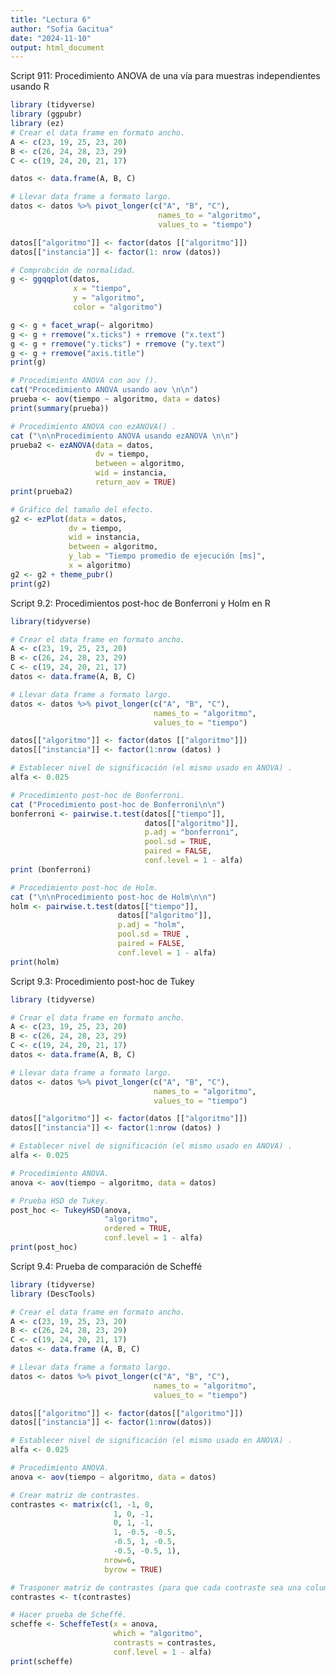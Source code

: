 ---
title: "Lectura 6"
author: "Sofia Gacitua"
date: "2024-11-10"
output: html_document
---

Script 911: Procedimiento ANOVA de una vía para muestras independientes usando R

```{r}
library (tidyverse)
library (ggpubr)
library (ez)
# Crear el data frame en formato ancho.
A <- c(23, 19, 25, 23, 20)
B <- c(26, 24, 28, 23, 29)
C <- c(19, 24, 20, 21, 17)

datos <- data.frame(A, B, C)

# Llevar data frame a formato largo.
datos <- datos %>% pivot_longer(c("A", "B", "C"),
                                 names_to = "algoritmo",
                                 values_to = "tiempo")

datos[["algoritmo"]] <- factor(datos [["algoritmo"]])
datos[["instancia"]] <- factor(1: nrow (datos))

# Comprobción de normalidad.
g <- ggqqplot(datos,
              x = "tiempo",
              y = "algoritmo",
              color = "algoritmo")

g <- g + facet_wrap(~ algoritmo)
g <- g + rremove("x.ticks") + rremove ("x.text")
g <- g + rremove("y.ticks") + rremove ("y.text")
g <- g + rremove("axis.title")
print(g)

# Procedimiento ANOVA con aov ().
cat("Procedimiento ANOVA usando aov \n\n")
prueba <- aov(tiempo ~ algoritmo, data = datos)
print(summary(prueba))

# Procedimiento ANOVA con ezANOVA() .
cat ("\n\nProcedimiento ANOVA usando ezANOVA \n\n")
prueba2 <- ezANOVA(data = datos,
                   dv = tiempo,
                   between = algoritmo,
                   wid = instancia,
                   return_aov = TRUE)
print(prueba2)

# Gráfico del tamaño del efecto.
g2 <- ezPlot(data = datos,
             dv = tiempo,
             wid = instancia,
             between = algoritmo,
             y_lab = "Tiempo promedio de ejecución [ms]",
             x = algoritmo)
g2 <- g2 + theme_pubr()
print(g2)
```

Script 9.2: Procedimientos post-hoc de Bonferroni y Holm en R

```{r}
library(tidyverse)

# Crear el data frame en formato ancho.
A <- c(23, 19, 25, 23, 20)
B <- c(26, 24, 28, 23, 29)
C <- c(19, 24, 20, 21, 17)
datos <- data.frame(A, B, C)

# Llevar data frame a formato largo.
datos <- datos %>% pivot_longer(c("A", "B", "C"),
                                names_to = "algoritmo",
                                values_to = "tiempo")

datos[["algoritmo"]] <- factor(datos [["algoritmo"]])
datos[["instancia"]] <- factor(1:nrow (datos) )

# Establecer nivel de significación (el mismo usado en ANOVA) .
alfa <- 0.025

# Procedimiento post-hoc de Bonferroni.
cat ("Procedimiento post-hoc de Bonferroni\n\n")
bonferroni <- pairwise.t.test(datos[["tiempo"]],
                              datos[["algoritmo"]],
                              p.adj = "bonferroni",
                              pool.sd = TRUE,
                              paired = FALSE,
                              conf.level = 1 - alfa)
print (bonferroni)

# Procedimiento post-hoc de Holm.
cat ("\n\nProcedimiento post-hoc de Holm\n\n")
holm <- pairwise.t.test(datos[["tiempo"]],
                        datos[["algoritmo"]],
                        p.adj = "holm",
                        pool.sd = TRUE ,
                        paired = FALSE,
                        conf.level = 1 - alfa)
print(holm)
```

Script 9.3: Procedimiento post-hoc de Tukey

```{r}
library (tidyverse)

# Crear el data frame en formato ancho.
A <- c(23, 19, 25, 23, 20)
B <- c(26, 24, 28, 23, 29)
C <- c(19, 24, 20, 21, 17)
datos <- data.frame(A, B, C)

# Llevar data frame a formato largo.
datos <- datos %>% pivot_longer(c("A", "B", "C"),
                                names_to = "algoritmo",
                                values_to = "tiempo")

datos[["algoritmo"]] <- factor(datos [["algoritmo"]])
datos[["instancia"]] <- factor(1:nrow (datos) )

# Establecer nivel de significación (el mismo usado en ANOVA) .
alfa <- 0.025

# Procedimiento ANOVA.
anova <- aov(tiempo ~ algoritmo, data = datos)

# Prueba HSD de Tukey.
post_hoc <- TukeyHSD(anova,
                     "algoritmo",
                     ordered = TRUE,
                     conf.level = 1 - alfa)
print(post_hoc)
```

Script 9.4: Prueba de comparación de Scheffé

```{r}
library (tidyverse)
library (DescTools)

# Crear el data frame en formato ancho.
A <- c(23, 19, 25, 23, 20)
B <- c(26, 24, 28, 23, 29)
C <- c(19, 24, 20, 21, 17)
datos <- data.frame (A, B, C)

# Llevar data frame a formato largo.
datos <- datos %>% pivot_longer(c("A", "B", "C"),
                                names_to = "algoritmo",
                                values_to = "tiempo")

datos[["algoritmo"]] <- factor(datos[["algoritmo"]])
datos[["instancia"]] <- factor(1:nrow(datos))

# Establecer nivel de significación (el mismo usado en ANOVA) .
alfa <- 0.025

# Procedimiento ANOVA.
anova <- aov(tiempo ~ algoritmo, data = datos)

# Crear matriz de contrastes.
contrastes <- matrix(c(1, -1, 0,
                       1, 0, -1,
                       0, 1, -1,
                       1, -0.5, -0.5,
                       -0.5, 1, -0.5,
                       -0.5, -0.5, 1),
                     nrow=6,
                     byrow = TRUE)

# Trasponer matriz de contrastes (para que cada contraste sea una columna).
contrastes <- t(contrastes)

# Hacer prueba de Scheffé.
scheffe <- ScheffeTest(x = anova,
                       which = "algoritmo",
                       contrasts = contrastes,
                       conf.level = 1 - alfa)
print(scheffe)
```

